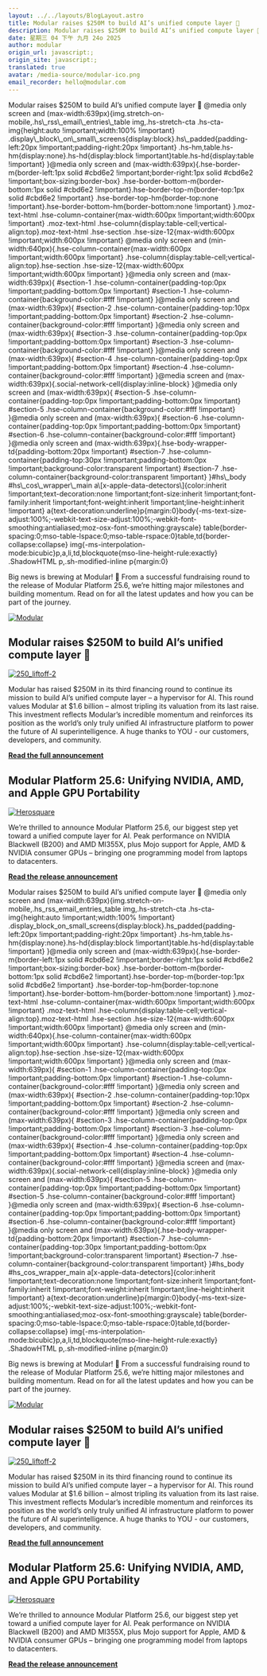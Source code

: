 ```yaml
---
layout: ../../layouts/BlogLayout.astro
title: Modular raises $250M to build AI’s unified compute layer 🚀
description: Modular raises $250M to build AI’s unified compute layer 🚀
date: 星期三 04 下午 九月 24o 2025
author: modular
origin_url: javascript:;
origin_site: javascript:;
translated: true
avatar: /media-source/modular-ico.png
email_recorder: hello@modular.com
---
```



<Reference client:only="react" title="Modular raises $250M to build AI’s unified compute layer 🚀" url="javascript:;" />

<Detail client:only="react">
	 Modular raises $250M to build AI’s unified compute layer 🚀          @media only screen and (max-width:639px)&lcub;img.stretch-on-mobile,.hs\_rss\_email\_entries\_table img,.hs-stretch-cta .hs-cta-img&lcub;height:auto !important;width:100% !important} .display\_block\_on\_small\_screens&lcub;display:block}.hs\_padded&lcub;padding-left:20px !important;padding-right:20px !important} .hs-hm,table.hs-hm&lcub;display:none}.hs-hd&lcub;display:block !important}table.hs-hd&lcub;display:table !important} }@media only screen and (max-width:639px)&lcub;.hse-border-m&lcub;border-left:1px solid #cbd6e2 !important;border-right:1px solid #cbd6e2 !important;box-sizing:border-box} .hse-border-bottom-m&lcub;border-bottom:1px solid #cbd6e2 !important}.hse-border-top-m&lcub;border-top:1px solid #cbd6e2 !important} .hse-border-top-hm&lcub;border-top:none !important}.hse-border-bottom-hm&lcub;border-bottom:none !important} }.moz-text-html .hse-column-container&lcub;max-width:600px !important;width:600px !important} .moz-text-html .hse-column&lcub;display:table-cell;vertical-align:top}.moz-text-html .hse-section .hse-size-12&lcub;max-width:600px !important;width:600px !important} @media only screen and (min-width:640px)&lcub;.hse-column-container&lcub;max-width:600px !important;width:600px !important} .hse-column&lcub;display:table-cell;vertical-align:top}.hse-section .hse-size-12&lcub;max-width:600px !important;width:600px !important} }@media only screen and (max-width:639px)&lcub; #section-1 .hse-column-container&lcub;padding-top:0px !important;padding-bottom:0px !important} #section-1 .hse-column-container&lcub;background-color:#fff !important} }@media only screen and (max-width:639px)&lcub; #section-2 .hse-column-container&lcub;padding-top:10px !important;padding-bottom:0px !important} #section-2 .hse-column-container&lcub;background-color:#fff !important} }@media only screen and (max-width:639px)&lcub; #section-3 .hse-column-container&lcub;padding-top:0px !important;padding-bottom:0px !important} #section-3 .hse-column-container&lcub;background-color:#fff !important} }@media only screen and (max-width:639px)&lcub; #section-4 .hse-column-container&lcub;padding-top:0px !important;padding-bottom:0px !important} #section-4 .hse-column-container&lcub;background-color:#fff !important} }@media screen and (max-width:639px)&lcub;.social-network-cell&lcub;display:inline-block} }@media only screen and (max-width:639px)&lcub; #section-5 .hse-column-container&lcub;padding-top:0px !important;padding-bottom:0px !important} #section-5 .hse-column-container&lcub;background-color:#fff !important} }@media only screen and (max-width:639px)&lcub; #section-6 .hse-column-container&lcub;padding-top:0px !important;padding-bottom:0px !important} #section-6 .hse-column-container&lcub;background-color:#fff !important} }@media only screen and (max-width:639px)&lcub;.hse-body-wrapper-td&lcub;padding-bottom:20px !important} #section-7 .hse-column-container&lcub;padding-top:30px !important;padding-bottom:0px !important;background-color:transparent !important} #section-7 .hse-column-container&lcub;background-color:transparent !important} }#hs\_body #hs\_cos\_wrapper\_main a\[x-apple-data-detectors\]&lcub;color:inherit !important;text-decoration:none !important;font-size:inherit !important;font-family:inherit !important;font-weight:inherit !important;line-height:inherit !important} a&lcub;text-decoration:underline}p&lcub;margin:0}body&lcub;-ms-text-size-adjust:100%;-webkit-text-size-adjust:100%;-webkit-font-smoothing:antialiased;moz-osx-font-smoothing:grayscale} table&lcub;border-spacing:0;mso-table-lspace:0;mso-table-rspace:0}table,td&lcub;border-collapse:collapse} img&lcub;-ms-interpolation-mode:bicubic}p,a,li,td,blockquote&lcub;mso-line-height-rule:exactly} .ShadowHTML p,.sh-modified-inline p&lcub;margin:0}

Big news is brewing at Modular! 🚀 From a successful fundraising round to the release of Modular Platform 25.6, we’re hitting major milestones and building momentum. Read on for all the latest updates and how you can be part of the journey.

[![Modular](https://hs-24141518.f.hubspotemail.net/hub/24141518/hubfs/Group%201%20(5).png?width=500&upscale=true&name=Group%201%20(5).png)](https://d2Sj-804.na1.hubspotlinks.com/Ctc/DP+113/d2Sj-804/VWDcq73PS6JJN8L3VmKwvs6cW4dVnpw5CSrs-N2QYvzF3m2nnW6N1vHY6lZ3nQW7d-dvG2Slc-VW39kcqf4fTnzkN969x_-C1lT_W7n6w517j-tRyN3JHp9y1FmSHW96ccDG11tfGbW6rP03f7WPsR6N4wWrkr2_ZcJW67cmfy3vC1GKW1YxVHG4QVw70W8WkV4L2_k39FW7nm54V3ZVqZkW4PwMQX6Gwq2TVr81Qd21wGL_VCny7W9bFNDpW8YLqkf62Kg8qW6p1_1J8vm5NBW2YLfHy6TBRJxW1Lmq-g3xnY29N2q3qghPXQhnW4ZNLtN757v0fW5MQPLy8k4Tdhf1dB2mT04)

## Modular raises $250M to build AI’s unified compute layer 🚀

[![250_liftoff-2](https://hs-24141518.f.hubspotemail.net/hub/24141518/hubfs/250_liftoff-2.png?width=1120&upscale=true&name=250_liftoff-2.png)](https://d2Sj-804.na1.hubspotlinks.com/Ctc/DP+113/d2Sj-804/VWDcq73PS6JJN8L3VmKwvs6cW4dVnpw5CSrs-N2QYvBR3m2nnW95jsWP6lZ3kzW1GTxsx51fht_W2-kprZ6rY30SW8dzdzG8qqHJVW7rr99q69tg66W8JjTFm36sT6TW5QFHcM2HF65LW7jjllx7k7_bdW41Fnjs94yqzMW4P8d1V7NLtRHW29P57V1XBV1YV4FQry5FW77dV5Cv8d6PQ1GDW90nd-G8Jq7fTW3TyTb526345zW73kJY-1CfkLyW1pRQnv12YGrmW6YcW956dnG-8N7VtnPQHx-gYW11t0-C4Q4_D3W3crCCB7vLGwLW6plzk96mwjVyV8785N3FlSyWW3_BfzK1Nrks2MNP9dBFLwcwW1ld_9Z3tfm49W2gSzJs2dR73HV_76CS1rWKBqW4V1ZYb3zN25zW8KBKmd2BGW6VW2Pn4Tc7ltcwRf1YhMzH04)

Modular has raised $250M in its third financing round to continue its mission to build AI’s unified compute layer – a hypervisor for AI. This round values Modular at $1.6 billion – almost tripling its valuation from its last raise. This investment reflects Modular’s incredible momentum and reinforces its position as the world’s only truly unified AI infrastructure platform to power the future of AI superintelligence. A huge thanks to YOU - our customers, developers, and community.

[**Read the full announcement**](https://d2Sj-804.na1.hubspotlinks.com/Ctc/DP+113/d2Sj-804/VWDcq73PS6JJN8L3VmKwvs6cW4dVnpw5CSrs-N2QYvBR3m2nnW95jsWP6lZ3lQW6QrHtK14wRXnW95GmYF2RZGdCW7HL6RG56g3dPW8c6s784fw94PW4Qgggp5sw1__W8ykw0f4TfL99W3b_TCF2lhqdxW1TxNg43c7CMsW5pqC428wVRXYW3s2xP29j5y-cW73_bSd7sQSfQW84-NwN92Bc8hW4rSShR26pn5qW4DtbXQ2q32S8W2nkklT8crsXgW5T5TBR3FgnQYW1Y8plH2MF36xW7HyyCs6DDWNHW7rKlMZ6rLnMDW8D33Q_2-v4DLW8gFnsx1C5mRDW5w48fV9gGCw6M94XbH91t6mW7f86mc7xW4VkW39SlpT8gwJh5W5PvGHC1Jx1p_W2R2Zgr9g0sjMN35Z_wHDlBWRW7tFQgl4z64ZjW5bJ1X25whyjLdywkPM04)

## Modular Platform 25.6: Unifying NVIDIA, AMD, and Apple GPU Portability

[![Herosquare](https://hs-24141518.f.hubspotemail.net/hub/24141518/hubfs/Herosquare.png?width=900&upscale=true&name=Herosquare.png)](https://d2Sj-804.na1.hubspotlinks.com/Ctc/DP+113/d2Sj-804/VWDcq73PS6JJN8L3VmKwvs6cW4dVnpw5CSrs-N2QYvBR3m2nnW95jsWP6lZ3n3W3xv9TN8DYX_gM_lzlySnl0BN21_wdZmrPY8VcjqBr7dQ-hGW1RBNHV3XKD-rW8qMbFf2HNZzVW5BX41G4--S_SW4nHjxQ12ZBL0W33Q2cZ4S2ZLnN4CMTw-__bJ0W3y_4sH8rb0WxW7HVJ5T2J_53vW5fcqKY2RgfgyW7pzw_z7wYMFgVMtXhD1nGPXqW8SbSg-4QlRw9VrT1nT5nd60mW4mXJCy2w--CFW3LSxWZ4FkGXYW320NyX19JFNvV_2K7X7D5hXQW7ZKg7c3p0vmXN6bb9918Nf18VKQBjC6ffhC_M9TGltNyn29W1G71bk7P84yCN50j3CT8F6DzV1gmJ38R8MzMW1F7vS78c8j13W6lbh1S22jlQxf6ZJ92M04)

We’re thrilled to announce Modular Platform 25.6, our biggest step yet toward a unified compute layer for AI. Peak performance on NVIDIA Blackwell (B200) and AMD MI355X, plus Mojo support for Apple, AMD & NVIDIA consumer GPUs – bringing one programming model from laptops to datacenters.

[**Read the release announcement**](https://d2Sj-804.na1.hubspotlinks.com/Ctc/DP+113/d2Sj-804/VWDcq73PS6JJN8L3VmKwvs6cW4dVnpw5CSrs-N2QYvBR3m2nnW95jsWP6lZ3lqW8j1-vY86LS_0N6DlsGpGyGwmN83ty6f8DFpnW942SVP875XRvW7NvsbR3fV201V-phY03PKmxnW5LCyVY1jXhwJW5MtPt27k2DkLW4k90R51nK3XTW4FgllD4mBGkmW1Tb1hJ2G08JSW4FTMxs288_R6N8wJGyLZBsmZW7LVnlG4fWSnhW4yDHlD8ywhwGVZj0YJ1bb6l4W26fHwy6TDZR3W4MT99Y38_1NKW2jB4tw43cRnqW6chzLs8YcdjdW4scQw53kmFDHN6kwJwCrthm7W9gKBVZ75xn8cW8KGQ7Y7MjGFzW2R6Pdf6gwRcMW2VlM036CglGpW2BLv5K7SrQjdW7m3nb-6ghP_jW5Z9gzd2FpjnkW5YbBW46S7ZhBf1r1B4H04)


</Detail>

Modular raises $250M to build AI’s unified compute layer 🚀          @media only screen and (max-width:639px)&lcub;img.stretch-on-mobile,.hs\_rss\_email\_entries\_table img,.hs-stretch-cta .hs-cta-img&lcub;height:auto !important;width:100% !important} .display\_block\_on\_small\_screens&lcub;display:block}.hs\_padded&lcub;padding-left:20px !important;padding-right:20px !important} .hs-hm,table.hs-hm&lcub;display:none}.hs-hd&lcub;display:block !important}table.hs-hd&lcub;display:table !important} }@media only screen and (max-width:639px)&lcub;.hse-border-m&lcub;border-left:1px solid #cbd6e2 !important;border-right:1px solid #cbd6e2 !important;box-sizing:border-box} .hse-border-bottom-m&lcub;border-bottom:1px solid #cbd6e2 !important}.hse-border-top-m&lcub;border-top:1px solid #cbd6e2 !important} .hse-border-top-hm&lcub;border-top:none !important}.hse-border-bottom-hm&lcub;border-bottom:none !important} }.moz-text-html .hse-column-container&lcub;max-width:600px !important;width:600px !important} .moz-text-html .hse-column&lcub;display:table-cell;vertical-align:top}.moz-text-html .hse-section .hse-size-12&lcub;max-width:600px !important;width:600px !important} @media only screen and (min-width:640px)&lcub;.hse-column-container&lcub;max-width:600px !important;width:600px !important} .hse-column&lcub;display:table-cell;vertical-align:top}.hse-section .hse-size-12&lcub;max-width:600px !important;width:600px !important} }@media only screen and (max-width:639px)&lcub; #section-1 .hse-column-container&lcub;padding-top:0px !important;padding-bottom:0px !important} #section-1 .hse-column-container&lcub;background-color:#fff !important} }@media only screen and (max-width:639px)&lcub; #section-2 .hse-column-container&lcub;padding-top:10px !important;padding-bottom:0px !important} #section-2 .hse-column-container&lcub;background-color:#fff !important} }@media only screen and (max-width:639px)&lcub; #section-3 .hse-column-container&lcub;padding-top:0px !important;padding-bottom:0px !important} #section-3 .hse-column-container&lcub;background-color:#fff !important} }@media only screen and (max-width:639px)&lcub; #section-4 .hse-column-container&lcub;padding-top:0px !important;padding-bottom:0px !important} #section-4 .hse-column-container&lcub;background-color:#fff !important} }@media screen and (max-width:639px)&lcub;.social-network-cell&lcub;display:inline-block} }@media only screen and (max-width:639px)&lcub; #section-5 .hse-column-container&lcub;padding-top:0px !important;padding-bottom:0px !important} #section-5 .hse-column-container&lcub;background-color:#fff !important} }@media only screen and (max-width:639px)&lcub; #section-6 .hse-column-container&lcub;padding-top:0px !important;padding-bottom:0px !important} #section-6 .hse-column-container&lcub;background-color:#fff !important} }@media only screen and (max-width:639px)&lcub;.hse-body-wrapper-td&lcub;padding-bottom:20px !important} #section-7 .hse-column-container&lcub;padding-top:30px !important;padding-bottom:0px !important;background-color:transparent !important} #section-7 .hse-column-container&lcub;background-color:transparent !important} }#hs\_body #hs\_cos\_wrapper\_main a\[x-apple-data-detectors]&lcub;color:inherit !important;text-decoration:none !important;font-size:inherit !important;font-family:inherit !important;font-weight:inherit !important;line-height:inherit !important} a&lcub;text-decoration:underline}p&lcub;margin:0}body&lcub;-ms-text-size-adjust:100%;-webkit-text-size-adjust:100%;-webkit-font-smoothing:antialiased;moz-osx-font-smoothing:grayscale} table&lcub;border-spacing:0;mso-table-lspace:0;mso-table-rspace:0}table,td&lcub;border-collapse:collapse} img&lcub;-ms-interpolation-mode:bicubic}p,a,li,td,blockquote&lcub;mso-line-height-rule:exactly} .ShadowHTML p,.sh-modified-inline p&lcub;margin:0}

Big news is brewing at Modular! 🚀 From a successful fundraising round to the release of Modular Platform 25.6, we’re hitting major milestones and building momentum. Read on for all the latest updates and how you can be part of the journey.

[![Modular](https://hs-24141518.f.hubspotemail.net/hub/24141518/hubfs/Group%201%20\(5\).png?width=500\&upscale=true\&name=Group%201%20\(5\).png)](https://d2Sj-804.na1.hubspotlinks.com/Ctc/DP+113/d2Sj-804/VWDcq73PS6JJN8L3VmKwvs6cW4dVnpw5CSrs-N2QYvzF3m2nnW6N1vHY6lZ3nQW7d-dvG2Slc-VW39kcqf4fTnzkN969x_-C1lT_W7n6w517j-tRyN3JHp9y1FmSHW96ccDG11tfGbW6rP03f7WPsR6N4wWrkr2_ZcJW67cmfy3vC1GKW1YxVHG4QVw70W8WkV4L2_k39FW7nm54V3ZVqZkW4PwMQX6Gwq2TVr81Qd21wGL_VCny7W9bFNDpW8YLqkf62Kg8qW6p1_1J8vm5NBW2YLfHy6TBRJxW1Lmq-g3xnY29N2q3qghPXQhnW4ZNLtN757v0fW5MQPLy8k4Tdhf1dB2mT04)

## Modular raises $250M to build AI’s unified compute layer 🚀

[![250\_liftoff-2](https://hs-24141518.f.hubspotemail.net/hub/24141518/hubfs/250_liftoff-2.png?width=1120\&upscale=true\&name=250_liftoff-2.png)](https://d2Sj-804.na1.hubspotlinks.com/Ctc/DP+113/d2Sj-804/VWDcq73PS6JJN8L3VmKwvs6cW4dVnpw5CSrs-N2QYvBR3m2nnW95jsWP6lZ3kzW1GTxsx51fht_W2-kprZ6rY30SW8dzdzG8qqHJVW7rr99q69tg66W8JjTFm36sT6TW5QFHcM2HF65LW7jjllx7k7_bdW41Fnjs94yqzMW4P8d1V7NLtRHW29P57V1XBV1YV4FQry5FW77dV5Cv8d6PQ1GDW90nd-G8Jq7fTW3TyTb526345zW73kJY-1CfkLyW1pRQnv12YGrmW6YcW956dnG-8N7VtnPQHx-gYW11t0-C4Q4_D3W3crCCB7vLGwLW6plzk96mwjVyV8785N3FlSyWW3_BfzK1Nrks2MNP9dBFLwcwW1ld_9Z3tfm49W2gSzJs2dR73HV_76CS1rWKBqW4V1ZYb3zN25zW8KBKmd2BGW6VW2Pn4Tc7ltcwRf1YhMzH04)

Modular has raised $250M in its third financing round to continue its mission to build AI’s unified compute layer – a hypervisor for AI. This round values Modular at $1.6 billion – almost tripling its valuation from its last raise. This investment reflects Modular’s incredible momentum and reinforces its position as the world’s only truly unified AI infrastructure platform to power the future of AI superintelligence. A huge thanks to YOU - our customers, developers, and community.

[**Read the full announcement**](https://d2Sj-804.na1.hubspotlinks.com/Ctc/DP+113/d2Sj-804/VWDcq73PS6JJN8L3VmKwvs6cW4dVnpw5CSrs-N2QYvBR3m2nnW95jsWP6lZ3lQW6QrHtK14wRXnW95GmYF2RZGdCW7HL6RG56g3dPW8c6s784fw94PW4Qgggp5sw1__W8ykw0f4TfL99W3b_TCF2lhqdxW1TxNg43c7CMsW5pqC428wVRXYW3s2xP29j5y-cW73_bSd7sQSfQW84-NwN92Bc8hW4rSShR26pn5qW4DtbXQ2q32S8W2nkklT8crsXgW5T5TBR3FgnQYW1Y8plH2MF36xW7HyyCs6DDWNHW7rKlMZ6rLnMDW8D33Q_2-v4DLW8gFnsx1C5mRDW5w48fV9gGCw6M94XbH91t6mW7f86mc7xW4VkW39SlpT8gwJh5W5PvGHC1Jx1p_W2R2Zgr9g0sjMN35Z_wHDlBWRW7tFQgl4z64ZjW5bJ1X25whyjLdywkPM04)

## Modular Platform 25.6: Unifying NVIDIA, AMD, and Apple GPU Portability

[![Herosquare](https://hs-24141518.f.hubspotemail.net/hub/24141518/hubfs/Herosquare.png?width=900\&upscale=true\&name=Herosquare.png)](https://d2Sj-804.na1.hubspotlinks.com/Ctc/DP+113/d2Sj-804/VWDcq73PS6JJN8L3VmKwvs6cW4dVnpw5CSrs-N2QYvBR3m2nnW95jsWP6lZ3n3W3xv9TN8DYX_gM_lzlySnl0BN21_wdZmrPY8VcjqBr7dQ-hGW1RBNHV3XKD-rW8qMbFf2HNZzVW5BX41G4--S_SW4nHjxQ12ZBL0W33Q2cZ4S2ZLnN4CMTw-__bJ0W3y_4sH8rb0WxW7HVJ5T2J_53vW5fcqKY2RgfgyW7pzw_z7wYMFgVMtXhD1nGPXqW8SbSg-4QlRw9VrT1nT5nd60mW4mXJCy2w--CFW3LSxWZ4FkGXYW320NyX19JFNvV_2K7X7D5hXQW7ZKg7c3p0vmXN6bb9918Nf18VKQBjC6ffhC_M9TGltNyn29W1G71bk7P84yCN50j3CT8F6DzV1gmJ38R8MzMW1F7vS78c8j13W6lbh1S22jlQxf6ZJ92M04)

We’re thrilled to announce Modular Platform 25.6, our biggest step yet toward a unified compute layer for AI. Peak performance on NVIDIA Blackwell (B200) and AMD MI355X, plus Mojo support for Apple, AMD & NVIDIA consumer GPUs – bringing one programming model from laptops to datacenters.

[**Read the release announcement**](https://d2Sj-804.na1.hubspotlinks.com/Ctc/DP+113/d2Sj-804/VWDcq73PS6JJN8L3VmKwvs6cW4dVnpw5CSrs-N2QYvBR3m2nnW95jsWP6lZ3lqW8j1-vY86LS_0N6DlsGpGyGwmN83ty6f8DFpnW942SVP875XRvW7NvsbR3fV201V-phY03PKmxnW5LCyVY1jXhwJW5MtPt27k2DkLW4k90R51nK3XTW4FgllD4mBGkmW1Tb1hJ2G08JSW4FTMxs288_R6N8wJGyLZBsmZW7LVnlG4fWSnhW4yDHlD8ywhwGVZj0YJ1bb6l4W26fHwy6TDZR3W4MT99Y38_1NKW2jB4tw43cRnqW6chzLs8YcdjdW4scQw53kmFDHN6kwJwCrthm7W9gKBVZ75xn8cW8KGQ7Y7MjGFzW2R6Pdf6gwRcMW2VlM036CglGpW2BLv5K7SrQjdW7m3nb-6ghP_jW5Z9gzd2FpjnkW5YbBW46S7ZhBf1r1B4H04)


